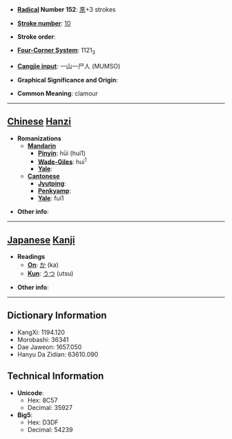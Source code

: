 * '''[[Wiktionary:Chinese radical index| Radical]] Number 152''': [[Wiktionary:Chinese radical index 豕|豕]]+3 strokes

* '''[[Wiktionary:Chinese total strokes index|Stroke number]]''': [[Wiktionary:Chinese total strokes index 10|10]]

* '''Stroke order''': 

* '''[[Wiktionary:Chinese four corner index|Four-Corner System]]''': 1121<sub>3</sub>

* '''[[Wiktionary:Chinese Cangjie index|Cangjie input]]''': 一山一尸人 (MUMSO)

* '''Graphical Significance and Origin''': 

* '''Common Meaning''': clamour

----

== [[Chinese]] [[Hanzi]] ==

* '''Romanizations'''
** '''[[Mandarin]]'''
*** '''[[Pinyin]]''': hūi (hui1)
*** '''[[Wade-Giles]]''': hui<sup>1</sup>
*** '''[[Yale]]''': 
** '''[[Cantonese]]'''
*** '''[[Jyutping]]''':
*** '''[[Penkyamp]]''': 
*** '''[[Yale]]''': fui1

* '''Other info''': 

----

== [[Japanese]] [[Kanji]] ==

* '''Readings'''
** '''[[On]]''': [[か]] (ka)
** '''[[Kun]]''': [[うつ]] (utsu)

* '''Other info''':  

----

== Dictionary Information ==

* KangXi: 1194.120
* Morobashi: 36341
* Dae Jaweon: 1657.050
* Hanyu Da Zidian: 63610.090

== Technical Information ==

* '''Unicode''':
** Hex: 8C57
** Decimal: 35927
* '''Big5''':
** Hex: D3DF
** Decimal: 54239